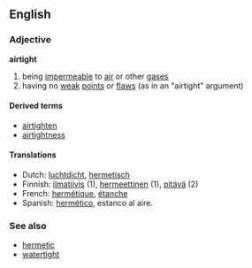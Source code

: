 ==English==
===Adjective===
'''airtight'''

# being [[impermeable]] to [[air]] or other [[gas]]es
# having no [[weak]] [[point]]s or [[flaw]]s (as in an "airtight" argument)

====Derived terms====
*[[airtighten]]
*[[airtightness]]

==== Translations ====
*Dutch: [[luchtdicht]], [[hermetisch]]
*Finnish: [[ilmatiivis]] (1), [[hermeettinen]] (1), [[pitävä]] (2)
*French: [[hermétique]], [[étanche]]
*Spanish: [[hermético]], estanco al aire.

=== See also ===
*[[hermetic]]
*[[watertight]]
